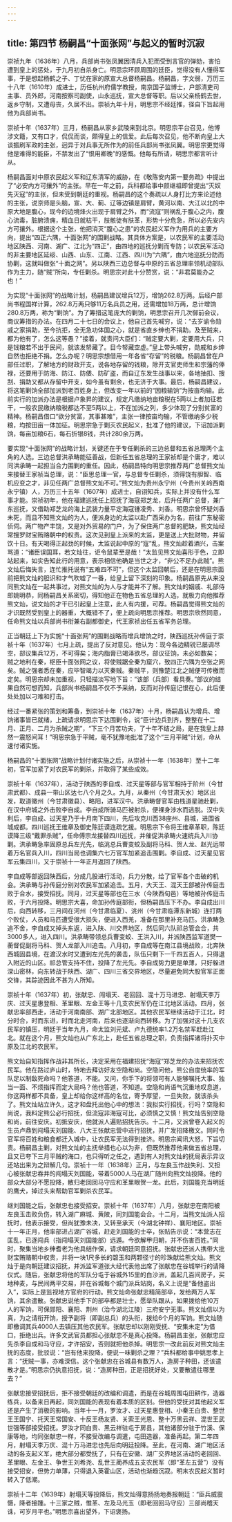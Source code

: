 ```yaml
---
---
---
```

title: 第四节 杨嗣昌“十面张网”与起义的暂时沉寂
---



崇祯九年（1636年）八月，兵部尚书张凤翼因清兵入犯而受到言官的弹劾，害怕遭到皇上的惩处，于九月初自杀身亡。明思宗环顾周围的廷臣，觉得没有人懂得军事，于是想起杨鹤之子、丁忧在家的原宣大总督杨嗣昌。杨嗣昌，字文弱，万历三十八年（1610年）成进士，历任杭州府儒学教授，南京国子监博士，户部清吏司主事、员外郎，河南按察司副使，山永巡抚，宣大总督等职。后以父亲杨鹤去世，返乡守制，又遭母丧，久居不出。崇祯九年十月，明思宗不经廷推，径自下旨起用他为兵部尚书。

崇祯十年（1637年）三月，杨嗣昌从家乡武陵来到北京。明思宗平台召见，他博涉文籍，又有口才，侃侃而谈，颇得皇上的信爱。此后每次召见，他不断向皇上大谈振刷军政的主张，迥异于对兵事无所作为的前任兵部尚书张凤翼。明思宗更觉得他是难得的能臣，不禁发出了“恨用卿晚”的感慨。他每有所请，明思宗都言听计从。

杨嗣昌面对中原农民起义军和辽东清军的威胁，在《敬陈安内第一要务疏》中提出了“必安内方可攘外”的主张。早在一年之前，兵科都给事中颜继祖即曾提出“灭奴先灭寇”的主张，但未受到朝廷的重视。杨嗣昌的这个奏疏以人身打比方来论述他的主张，说京师是头脑，宣、大、蓟、辽等边镇是肩臂，黄河以南、大江以北的中原大地是腹心，现今的边境烽火出现于肩臂之外，而“流寇”则祸乱于腹心之内，腹心流毒，脏腑溃痈，精血日就枯干，肢骸徒有肤革，形势十分危急，所以必先安内方可攘外。根据这个主张，他把消灭“腹心之患”的农民起义军作为用兵的主要方向，提出“四正六隅，十面张网”的围剿战略。其具体方案是，以农民军的主要活动地区陕西、河南、湖广、江北为“四正”，由四地的巡抚分剿而专防；以农民军活动的非主要地区延绥、山西、山东、江南、江西、四川为“六隅”，由六地巡抚分防而协剿，这就叫做张“十面之网”。另以陕西三边总督与中原的五省总理率领机动部队作为主力，随“贼”所向，专任剿杀。明思宗对此十分赞赏，说：“非君莫能办之也！”

为实现“十面张网”的战略计划，杨嗣昌建议增兵12万，增饷262.8万两。后经户部尚书程国祥计算，262.8万两只够11万名兵员之用，还需增加18万两，总计增饷280.8万两，称为“剿饷”。为了筹措这笔庞大的剿饷，明思宗召开几次御前会议，商议筹措的办法。在四月二十七日的会议上，他自己首先喊穷，说：“去岁谕令勋戚之家捐助，至今抗拒，全无急功体国之心，就是省直乡绅也不捐助。及至贼来，都为他有了，怎么这等愚？”接着，就责问大臣们：“贼定要大剿，定要用大兵，只是钱粮若不出于民间，就该发帑藏了。目今帑藏空虚。”皇上带头喊穷，勋戚和乡绅自然也拒绝不捐。怎么办呢？明思宗想借用一年各省“存留”的税粮。杨嗣昌曾在户部任过职，了解地方的财政开支，说各地存留的钱粮，除开支官吏师生和宗藩的俸禄，还要用于防海、防江、防倭、防矿盗，而自辽东发生战事以来，各地抽扣、搜刮、捐助又都从存留中开支，如今虽有剩余，也无济于大事。最后，杨嗣昌建议，将这笔剿饷全部加派到老百姓身上，但改变一年以前的“因粮输饷”为按亩均输。此前实行的加派办法是根据卢象昇的建议，规定凡缴纳地亩粮税在5两以上者加征若干，一般农民缴纳粮税都达不至5两以上，不在加派之列，多少体现了分别贫富的精神。杨嗣昌借口“欲分贫富，其事甚难”，主张一律按亩均输，不管缴纳多少税粮，均按田亩一体加征。明思宗急于剿灭农民起义，批准了他的建议，下诏加派剿饷，每亩加粮6石，每石折银8钱，共计280余万两。

要实现“十面张网”的战略计划，关键还在于专任剿杀的三边总督和五省总理两个主角的人选。三边总督洪承畴能征善战，但新任五省总理的王家祯却是个庸才，难以同洪承畴一起担当合力围剿的重任。因此，杨嗣昌特向明思宗推荐两广总督熊文灿来接替王家祯当总理，说：“臣思总理一官，与总督专任剿杀，须得饶有胆智、临机应变之才，非见任两广总督熊文灿不可。”熊文灿为贵州永宁州（今贵州关岭西南永宁镇）人，万历三十五年（1607年）成进士，自诩知兵，实际上并没有什么军事才能。崇祯初年，他在福建巡抚任上招抚了海寇郑芝龙，后升任两广总督，兼广东巡抚，又借助郑芝龙的海上武装力量平定海寇锺凌秀、刘香。明思宗曾怀疑刘香未死，而且不知熊文灿的为人，便派身边的太监以赴广西采办为名，前往广东秘密侦伺。两广物产丰饶，又是对外贸易的门户，为了保住两广总督的肥缺，熊文灿经常搜罗财宝贿赂朝中的权贵。这次见到皇上派来的太监，更是送上大批财物，并留饮十日。有天喝得正起劲的时候，太监说起中原的“寇”乱，熊文灿趁着酒兴，击案骂道：“诸臣误国耳，若文灿往，讵令鼠辈至是哉！”太监见熊文灿喜形于色，立即站起来，如实告知此行的用意，表示相信他确是当世之才，“非公不足办此贼”。熊文灿后悔失言，连忙推托说有“五难四不可”，但这个太监回朝后，还是在明思宗面前把熊文灿的胆识和才气吹嘘了一番，给皇上留下深刻的印象。杨嗣昌原先从来没同熊文灿在一起共事过，对熊文灿的为人与才能并不了解。熊文灿的姻戚、礼部侍郎姚明恭，同杨嗣昌关系密切，得知他正在物色五省总理的人选，就极力向他推荐熊文灿，说文灿的才干已引起皇上注意，此人有内援，可荐。杨嗣昌觉得熊文灿的才识既然受到皇上的器重，大概错不了，便上疏向明思宗推荐。明思宗欣然同意，任命熊文灿以兵部尚书衔兼右副都御史，代王家祯出任五省军务总理。

正当朝廷上下为实施“十面张网”的围剿战略而增兵增饷之时，陕西巡抚孙传庭于崇祯十年（1637年）七月上疏，提出了反对意见。他认为：现今各边精锐已屡调尽空，部议集兵12万，不可得矣；海内脂膏已竭泽欲尽，部议征饷，未必如数矣；贼之地利在秦，枢臣十面张网之议，将使贼踞全秦为窟穴，致四正六隅为空张之网矣。贼之强者悉在秦，应毕智竭力以灭秦贼。秦贼平，则豫楚江北之贼便可传檄而定矣。明思宗却未加重视，只轻描淡写地下旨：“该部（兵部）看具奏。”部议的结果自然可想而知，兵部尚书杨嗣昌不仅不予采纳，反而对孙传庭记恨在心，此后便处处加以刁难和打击。

经过一番紧张的策划和筹备，到崇祯十年（1637年）十月，杨嗣昌认为增兵、增饷诸事皆已就绪，上疏请求明思宗下达围剿令，说“臣计边兵到齐，整整在十二月、正月、二月为杀贼之期”，“下三个月苦功夫，了十年不结之局，是在我皇上赫然一震怒间耳！”明思宗急于平贼，毫不犹豫地批准了这个“三月平贼”计划，命从速付诸实施。

杨嗣昌的“十面张网”战略计划付诸实施之后，从崇祯十一年（1638年）至十二年初，官军加紧了对农民军的剿杀，并取得了某些成效。

崇祯十年（1637年），活动于陕西的李自成、过天星等部与官军相持于阶州（今甘肃武都）、成县一带山区达七八个月之久。九月，从秦州（今甘肃天水）地区出发，取道徽州（今甘肃徽县）、略阳，进军汉中。洪承畴督官军由栈道星驰赴剿，在汉中府城之外击败李自成。李自成所骑马匹被射杀，便裸身涉水而逃脱。汉中失利后，李自成、过天星乃于十月南下四川，先后攻克川西38座州、县城，进围省城成都。四川巡抚王维章及御史陈廷谟连疏乞援。明思宗下令将王维章革职，陈廷谟降三级“戴罪杀贼”，任命傅宗龙接替四川巡抚，并催促洪承畴火速统兵入川协剿。洪承畴急率固原总兵左光先，临洮总兵曹变蛟及副将马科、贺人龙、赵光远带着万名官兵入川，四川当局也调集六七万官军加紧追击围剿。李自成、过天星见官军云集四川，又于崇祯十一年正月返回了陕西。

李自成等部返回陕西后，分成几股进行活动，兵力分散，给了官军各个击破的机会。洪承畴与孙传庭分别对农民军加紧追击。五月，大天王、混天王部被孙传庭击败于合水，接受招抚。同月，过天星等部也在三水（今陕西旬邑）等地被孙传庭击败，于六月投降。明思宗大喜，命加孙传庭部衔，但杨嗣昌压下不办。李自成出川后，向西转移，三月间在河州（今甘肃临夏）、洮州（今甘肃临潭东新城）连打两个败仗，人员和马匹遭受很大损失，便进入西羌，准备在那里补充马匹。洪承畴急追不舍，李自成又掉头东返，进入陕、川交界地区，然后同六队祁总管会合，共3000多人，进入四川。洪承畴带领总兵曹变蛟、王洪入川，并派陕西监军道樊一蘅督促副将马科、贺人龙部入川追击。八月初，李自成等在南江县境战败，北奔陕西城固县境，在渡汉水时又遭到左光先的袭击，队伍只剩下一千四五百人，只得退入附近的山区。祁总管支持不住，投降了左光先。李自成势力更是单薄，只好躲进深山密林，向东转战于陕西、湖广、四川三省交界地区，尽量避免同大股官军正面交锋，其踪迹因此不甚为人所知。

崇祯十年（1637年）初，张献忠、闯塌天、老回回、混十万马进忠、射塌天李万庆、过天星惠登相、革里眼、左金王等十几支农民军仍在江北地区活动。四月，张献忠率部西走，活动于河南南部、湖广北部地区。其他农民军继续活动于江北，时分时合，时而东进，时而北走河南，后来也逐渐向西转移。为了加强对这十几支农民军的镇压，明廷于当年九月，命太监刘元斌、卢九德统率1.2万名禁军赶赴江北。就在这个月，熊文灿也从广东北上，赴任五省总理之职，负责指挥诸将扑灭中原及江北的农民军。

熊文灿自知指挥作战非其所长，决定采用在福建招抚“海寇”郑芝龙的办法来招抚农民军。他在路过庐山时，特地去拜访好友空隐和尚。空隐问他，熊公自度统率的军队足以制敌死命吗？他答道，不能。又问，你手下的将领可有人能够嘱托大事、独当一面、不烦指挥而定大局吗？他也答道，不知道。空隐和尚语气沉重地叹息道，你这两样都不具备，皇上却给你这样高的名位，寄予厚望，一旦失败，就该杀头了。熊文灿站立许久，这才和盘托出他心中的想法：我拟实行招抚，行吗？空隐和尚说，我料定熊公必行招抚，但流寇非海寇可比，必须慎之又慎！熊文灿告别空隐和尚，前往安庆。初抵安庆，他就派人遍贴招抚告示。十二月，又派曾卷入起义的生员卢鼎到闯塌天刘国能、八大王张献忠营中进行招抚，并广发招降檄文。同时令官军将百姓和粮食都迁入城中，让农民军无法得到接济。明思宗闻讯大怒，下旨切责。杨嗣昌主剿，对熊文灿的主抚举措也心以为非，但既然推荐他来做五省总理，且又已夸下三月平贼的海口，也只得听之任之，遇到有人对熊文灿的抚局表示异议还站出来为之辩解几句。崇祯十一年（1638年）正月，与左良玉作战失利、又担心被张献忠吞并的闯塌天刘国能，带着5000人马在湖广随州向熊文灿投降。他的部众大部分不愿投降，散归老回回马守应和革里眼贺一龙。此后，刘国能充当明廷的鹰犬，掉过头来帮助官军剿杀农民军。

继刘国能之后，张献忠也接受招安。崇祯十年（1637年）八月，张献忠在南阳被左良玉击败负伤，转入湖广麻城、黄陂，同刘国能会合。十二月，当熊文灿派人招抚时，他表示接受，但尚犹豫未决，又转至承天（今湖北钟祥）、襄阳地区。崇祯十一年正月，他率部进占湖广谷城，赶走刘国能的士卒，张贴告示说：“本营志在匡乱，已逐闯兵（指闯塌天刘国能部）远遁。今欲解甲归朝，并不伤害百姓。”同时，聚集当地乡绅耆老为他具结作保，请求朝廷同意招抚。张献忠还派人携带大批财宝贿赂朝中权贵，并将一块1尺多长的碧玉和两颗径寸的珍珠献给熊文灿。熊文灿于是向朝廷建议招抚，并派监军道张大经代表他出席了张献忠在谷城举行的请降仪式。随后，张献忠将他的军队分屯于谷城外15里的白沙洲，盖起几百间房子，买地种麦，与民间两平交易，并在谷城每个城门派兵站岗，名义上说是“备他盗出入”，实际上是监视地方官府的行动。熊文灿命张献忠精简部卒，发给两万人军饷，其余遣散。张献忠说他手下的部卒都是壮士，愿举队跟从，如果拨给他10万人的军饷，可保郧阳、襄阳、荆州（治今湖北江陵）三府安宁无事。熊文灿信以为真，为之请衔开饷，授予副将（即副总兵）的头衔，拨给6个月的军饷。熊文灿随即檄调其兵4000人去镇压其他农民军。张献忠却以刚刚受抚、“安集未定”为借口，拒绝出兵。许多文武官员都担心张献忠不是真心投降。杨嗣昌主张，张献忠应先杀李自成和马守应，才许招安，否则就把他杀掉。明思宗一改此前反对熊文灿主抚的态度，批驳说：“岂有他来投降，便说一味剿杀之理？”兵科都给事中姚思孝上言：“抚贼一事，亦难深信。这个张献忠在谷城县有数万人，造房子种田，还该遣散才是。”明思宗仍执意招抚，说：“造房种田，正是招抚好处，又要散遣往哪里去？”

张献忠接受招抚后，拒不接受朝廷的改编和调遣，而是在谷城周围屯田耕作，造器练兵，以备来日再起，同刘国能的表现有着本质的区别。但他的受抚对其他起义军还是产生了消极的影响。当年十一月，罗汝才、过天星惠登相、小秦王白贵、整世王王国宁、托天王常国安、十反王杨友贤、关索王光恩、整十万黑云祥、混世王武世强等部接受招抚。罗汝才同白贵、黑云祥驻屯于房县，其他诸部分驻于竹溪、保康等地，均同张献忠一样，不接受改编与调遣，屯田造器，准备再起。第二年四月，射塌天李万庆、混十万马进忠也先后向明廷投降。至此，在河南、湖广地区活动的各支起义军，绝大部分都受抚了，只有在安徽、湖广交界地区活动的老回回、革里眼、左金王、争世王刘希尧、乱世王蔺养成五支农民军（即“革左五营”）没有接受招安，但势力单薄，只得退入英霍山区，活动也渐趋沉寂。明末农民起义暂时转入了低潮。

崇祯十二年（1639年）射塌天等投降后，熊文灿得意扬扬地奏报朝廷：“臣兵威震慑，降者接踵。十三家之贼，惟革、左及马光玉（即老回回马守应）三部尚稽天诛，可岁月平也。”明思宗喜出望外，下诏褒扬。